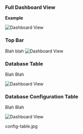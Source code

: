 ### Full Dashboard View

**Example**

<img
  className="block dark:block"
  src="/images/db-details/full.jpg"
  alt="Dashboard View"
/>  

### Top Bar

Blah blah 
<img
  className="block dark:block"
  src="/images/db-details/top-bar.jpg"
  alt="Dashboard View"
/> 

### Database Table

Blah Blah

<img
  className="block dark:block"
  src="/images/db-details/table.jpg"
  alt="Dashboard View"
/> 

### Database Configuration Table

Blah Blah

<img
  className="block dark:block"
  src="/images/db-details/table.jpg"
  alt="Dashboard View"
/> 


config-table.jpg
